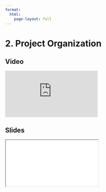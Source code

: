 ```yaml
---
format:
  html:
    page-layout: full
---
```


# 2. Project Organization

::: {.panel-tabset .nav-pills}

## Video

<iframe
    class="video"
    src="https://www.youtube.com/embed/roJaEViJ67k?start=570&end=709&rel=0" 
    title="Module 6 Video - Project Organization"
    frameborder="0"
    allow="accelerometer; autoplay; clipboard-write; encrypted-media; gyroscope; picture-in-picture"
    allowfullscreen
></iframe>

## Slides

<iframe
    class="slide-deck"
    src="slides/module6_03.html"
></iframe>

:::
